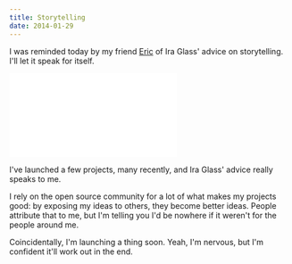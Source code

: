 ```yaml
---
title: Storytelling
date: 2014-01-29
---
```



I was reminded today by my friend [Eric](http://twitter.com/akaoka) of Ira Glass' advice on storytelling. I'll let it speak for itself.

<div class="embed-responsive embed-responsive-16by9"><iframe mozallowfullscreen="" allowfullscreen="" src="//player.vimeo.com/video/24715531?wmode=opaque&amp;api=1" data-embed="true" webkitallowfullscreen="" frameborder="0" title="Ira Glass on Storytelling" class="embed-responsive-item"></iframe></div>

I've launched a few projects, many recently, and Ira Glass' advice really speaks to me.

I rely on the open source community for a lot of what makes my projects good: by exposing my ideas to others, they become better ideas. People attribute that to me, but I'm telling you I'd be nowhere if it weren't for the people around me.

Coincidentally, I'm launching a thing soon. Yeah, I'm nervous, but I'm confident it'll work out in the end.


  